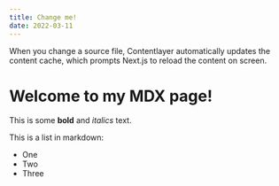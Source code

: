 ```yaml
---
title: Change me!
date: 2022-03-11
---
```


When you change a source file, Contentlayer automatically updates the content cache, which prompts Next.js to reload the content on screen.

# Welcome to my MDX page!
 
This is some **bold** and _italics_ text.
 
This is a list in markdown:
 
- One
- Two
- Three